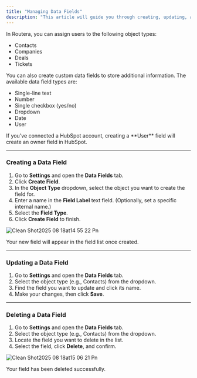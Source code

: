 ```yaml
---
title: "Managing Data Fields"
description: "This article will guide you through creating, updating, and deleting data fields for your objects in Routera."
---
```


In Routera, you can assign users to the following object types:

- Contacts  
- Companies  
- Deals  
- Tickets  

You can also create custom data fields to store additional information. The available data field types are:

- Single-line text  
- Number  
- Single checkbox (yes/no)  
- Dropdown  
- Date  
- User  

<Note>
  If you’ve connected a HubSpot account, creating a **User** field will create an owner field in HubSpot.
</Note>

---

### Creating a Data Field

1. Go to **Settings** <Icon icon="gear" /> and open the **Data Fields** tab.  
2. Click **Create Field**.  
3. In the **Object Type** dropdown, select the object you want to create the field for.  
4. Enter a name in the **Field Label** text field. (Optionally, set a specific internal name.)  
5. Select the **Field Type**.  
6. Click **Create Field** to finish.  

![Clean Shot2025 08 18at14 55 22 Pn](/images/CleanShot2025-08-18at14.55.22.png)

<Check>
  Your new field will appear in the field list once created.
</Check>

---

### Updating a Data Field

1. Go to **Settings** <Icon icon="gear" /> and open the **Data Fields** tab.  
2. Select the object type (e.g., Contacts) from the dropdown.  
3. Find the field you want to update and click its name.  
4. Make your changes, then click **Save**.  

---

### Deleting a Data Field

1. Go to **Settings** <Icon icon="gear" /> and open the **Data Fields** tab.  
2. Select the object type (e.g., Contacts) from the dropdown.  
3. Locate the field you want to delete in the list.  
4. Select the field, click <Icon icon="trash-can" /> **Delete**, and confirm.  

![Clean Shot2025 08 18at15 06 21 Pn](/images/CleanShot2025-08-18at15.06.21.png)

<Check>
  Your field has been deleted successfully.
</Check>